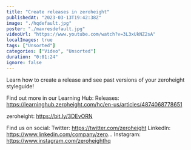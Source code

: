 ```yaml
---
title: "Create releases in zeroheight"
publishedAt: "2023-03-13T19:42:38Z"
image: "./hqdefault.jpg"
poster: "./maxresdefault.jpg"
videoUrl: "https://www.youtube.com/watch?v=3L3xUkNZ2sA"
localImages: true
tags: ["Unsorted"]
categories: ["Video", "Unsorted"]
duration: "0:01:24"
ignore: false
---
```


Learn how to create a release and see past versions of your zeroheight styleguide!

Find out more in our Learning Hub:
Releases: https://learninghub.zeroheight.com/hc/en-us/articles/4874068778651

zeroheight: https://bit.ly/3DEvORN

Find us on social:
Twitter: https://twitter.com/zeroheight
LinkedIn: https://www.linkedin.com/company/zero...
Instagram: https://www.instagram.com/zeroheighthq
